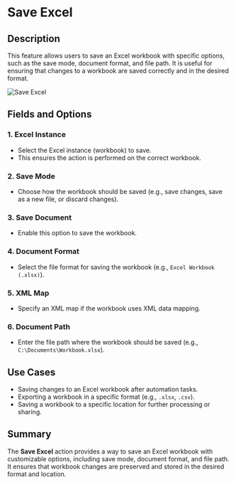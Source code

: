# Save Excel  

## Description

This feature allows users to save an Excel workbook with specific options, such as the save mode, document format, and file path. It is useful for ensuring that changes to a workbook are saved correctly and in the desired format.  

![Save Excel](../../assets/excel/save-excel.png)  

## Fields and Options  

### 1. **Excel Instance** 

- Select the Excel instance (workbook) to save.  
- This ensures the action is performed on the correct workbook.  

### 2. **Save Mode** 

- Choose how the workbook should be saved (e.g., save changes, save as a new file, or discard changes).  

### 3. **Save Document** 

- Enable this option to save the workbook.  

### 4. **Document Format** 

- Select the file format for saving the workbook (e.g., `Excel Workbook (.xlsx)`).  

### 5. **XML Map** 

- Specify an XML map if the workbook uses XML data mapping.  

### 6. **Document Path** 

- Enter the file path where the workbook should be saved (e.g., `C:\Documents\Workbook.xlsx`).  

## Use Cases

- Saving changes to an Excel workbook after automation tasks.  
- Exporting a workbook in a specific format (e.g., `.xlsx`, `.csv`).  
- Saving a workbook to a specific location for further processing or sharing.  

## Summary

The **Save Excel** action provides a way to save an Excel workbook with customizable options, including save mode, document format, and file path. It ensures that workbook changes are preserved and stored in the desired format and location.